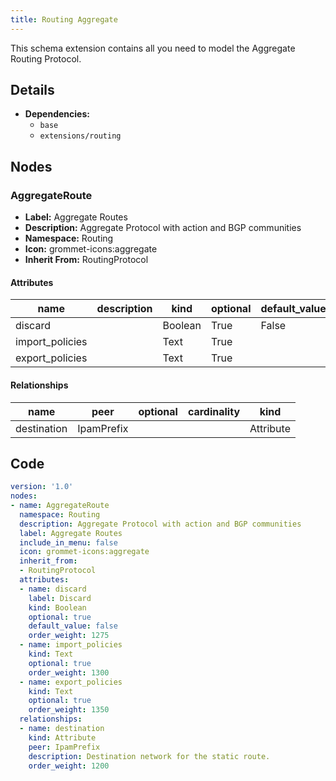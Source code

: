 ```yaml
---
title: Routing Aggregate
---
```


This schema extension contains all you need to model the Aggregate Routing Protocol.

## Details

- **Dependencies:**
  - `base`
  - `extensions/routing`

## Nodes

### AggregateRoute

- **Label:** Aggregate Routes
- **Description:** Aggregate Protocol with action and BGP communities
- **Namespace:** Routing
- **Icon:** grommet-icons:aggregate
- **Inherit From:** RoutingProtocol

#### Attributes

| name | description | kind | optional | default_value | choices |
| ---- | ----------- | ---- | -------- | ------------- | ------- |
| discard |  | Boolean | True | False |  |
| import_policies |  | Text | True |  |  |
| export_policies |  | Text | True |  |  |

#### Relationships

| name | peer | optional | cardinality | kind |
| ---- | ---- | -------- | ----------- | ---- |
| destination | IpamPrefix |  |  | Attribute |


## Code

```yaml
version: '1.0'
nodes:
- name: AggregateRoute
  namespace: Routing
  description: Aggregate Protocol with action and BGP communities
  label: Aggregate Routes
  include_in_menu: false
  icon: grommet-icons:aggregate
  inherit_from:
  - RoutingProtocol
  attributes:
  - name: discard
    label: Discard
    kind: Boolean
    optional: true
    default_value: false
    order_weight: 1275
  - name: import_policies
    kind: Text
    optional: true
    order_weight: 1300
  - name: export_policies
    kind: Text
    optional: true
    order_weight: 1350
  relationships:
  - name: destination
    kind: Attribute
    peer: IpamPrefix
    description: Destination network for the static route.
    order_weight: 1200

```